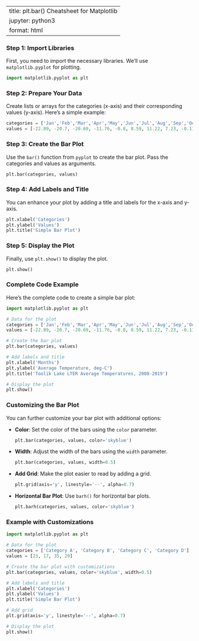 
---
title: plt.bar() Cheatsheet for Matplotlib
jupyter: python3
format: html
---


### Step 1: Import Libraries

First, you need to import the necessary libraries. We'll use `matplotlib.pyplot` for plotting.

```python
import matplotlib.pyplot as plt
```

### Step 2: Prepare Your Data

Create lists or arrays for the categories (x-axis) and their corresponding values (y-axis). Here’s a simple example:

```python
categories = ['Jan','Feb','Mar','Apr','May','Jun','Jul','Aug','Sep','Oct','Nov','Dec']
values = [-22.89, -20.7, -20.69, -11.76, -0.8, 8.59, 11.22, 7.23, -0.11, -10.54, -18.34, -21.44]
```

### Step 3: Create the Bar Plot

Use the `bar()` function from `pyplot` to create the bar plot. Pass the categories and values as arguments.

```python
plt.bar(categories, values)
```

### Step 4: Add Labels and Title

You can enhance your plot by adding a title and labels for the x-axis and y-axis.

```python
plt.xlabel('Categories')
plt.ylabel('Values')
plt.title('Simple Bar Plot')
```

### Step 5: Display the Plot

Finally, use `plt.show()` to display the plot.

```python
plt.show()
```

### Complete Code Example

Here's the complete code to create a simple bar plot:

```python
import matplotlib.pyplot as plt

# Data for the plot
categories = ['Jan','Feb','Mar','Apr','May','Jun','Jul','Aug','Sep','Oct','Nov','Dec']
values = [-22.89, -20.7, -20.69, -11.76, -0.8, 8.59, 11.22, 7.23, -0.11, -10.54, -18.34, -21.44]

# Create the bar plot
plt.bar(categories, values)

# Add labels and title
plt.xlabel('Months')
plt.ylabel('Average Temperature, deg-C')
plt.title('Toolik Lake LTER Average Temperatures, 2008-2019')

# Display the plot
plt.show()
```

### Customizing the Bar Plot

You can further customize your bar plot with additional options:

- **Color**: Set the color of the bars using the `color` parameter.
  
  ```python
  plt.bar(categories, values, color='skyblue')
  ```

- **Width**: Adjust the width of the bars using the `width` parameter.

  ```python
  plt.bar(categories, values, width=0.5)
  ```

- **Add Grid**: Make the plot easier to read by adding a grid.

  ```python
  plt.grid(axis='y', linestyle='--', alpha=0.7)
  ```

- **Horizontal Bar Plot**: Use `barh()` for horizontal bar plots.

  ```python
  plt.barh(categories, values, color='skyblue')
  ```

### Example with Customizations

```python
import matplotlib.pyplot as plt

# Data for the plot
categories = ['Category A', 'Category B', 'Category C', 'Category D']
values = [23, 17, 35, 29]

# Create the bar plot with customizations
plt.bar(categories, values, color='skyblue', width=0.5)

# Add labels and title
plt.xlabel('Categories')
plt.ylabel('Values')
plt.title('Simple Bar Plot')

# Add grid
plt.grid(axis='y', linestyle='--', alpha=0.7)

# Display the plot
plt.show()
```
